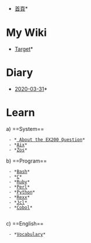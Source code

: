 *[[index|首頁]]*

=My Wiki=
*[[Target]]* 

=Diary=
*[[2020-03-31]]*

=Learn=
a) ==System==
  - *[[Rhce7_Question| About the EX200 Question]]*
  - *[[Aix]]*
  - *[[Zos]]*

b) ==Program==
  - *[[Bash]]*
  - *[[C]]*
  - *[[Ruby]]*
  - *[[Perl]]*
  - *[[Python]]*
  - *[[Rexx]]*
  - *[[Jcl]]*
  - *[[Cobol]]*
   
c) ==English==
  - *[[Vocabulary]]*
